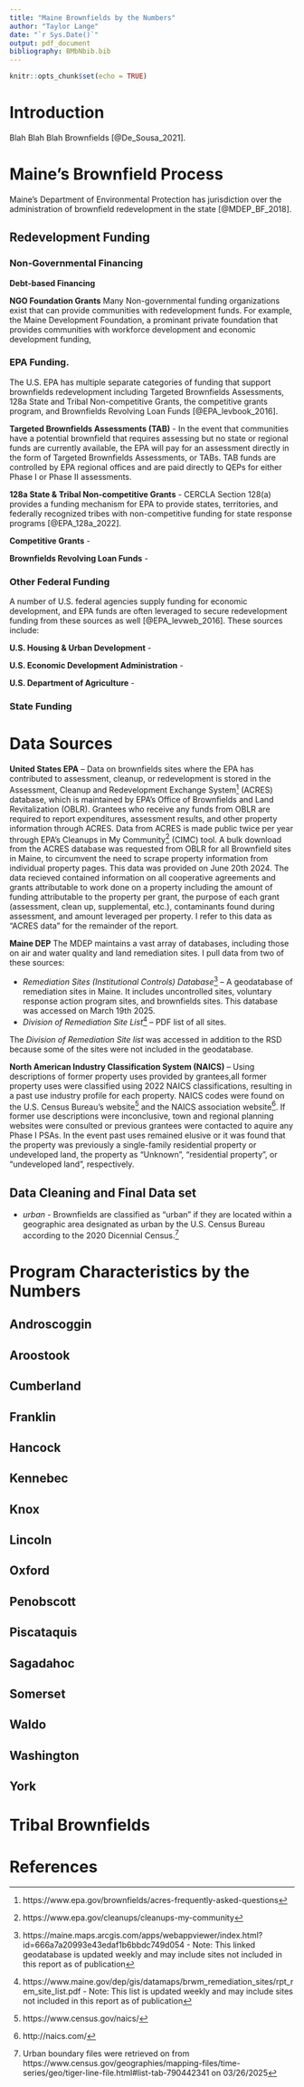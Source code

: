 ```yaml
---
title: "Maine Brownfields by the Numbers"
author: "Taylor Lange"
date: "`r Sys.Date()`"
output: pdf_document
bibliography: BMbNbib.bib
---
```


```r
knitr::opts_chunk$set(echo = TRUE)
```

# Introduction

Blah Blah Blah Brownfields [@De_Sousa_2021].

# Maine's Brownfield Process

Maine's Department of Environmental Protection has jurisdiction over the administration of brownfield redevelopment in the state [@MDEP_BF_2018].

## Redevelopment Funding

### Non-Governmental Financing

__Debt-based Financing__

__NGO Foundation Grants__ Many Non-governmental funding organizations exist that can provide communities with redevelopment funds. For example, the Maine Development Foundation, a prominant private foundation that provides communities with workforce development and economic development funding, 

### EPA Funding. 

The U.S. EPA has multiple separate categories of funding that support brownfields redevelopment including Targeted Brownfields Assessments, 128a State and Tribal Non-competitive Grants, the competitive grants program, and Brownfields Revolving Loan Funds [@EPA_levbook_2016].  
  
__Targeted Brownfields Assessments (TAB)__ - In the event that communities have a potential brownfield that requires assessing but no state or regional funds are currently available, the EPA will pay for an assessment directly in the form of Targeted Brownfields Assessments, or TABs. TAB funds are controlled by EPA regional offices and are paid directly to QEPs for either Phase I or Phase II assessments. 

__128a State & Tribal Non-competitive Grants__ - CERCLA Section 128(a) provides a funding mechanism for EPA to provide states, territories, and federally recognized tribes with non-competitive funding for state response programs [@EPA_128a_2022]. 

__Competitive Grants__ -  

__Brownfields Revolving Loan Funds__ -

### Other Federal Funding

A number of U.S. federal agencies supply funding for economic development, and EPA funds are often leveraged to secure redevelopment funding from these sources as well [@EPA_levweb_2016]. These sources include:

__U.S. Housing & Urban Development__ -  

__U.S. Economic Development Administration__ -  

__U.S. Department of Agriculture__ -  


### State Funding


# Data Sources

__United States EPA__ – Data on brownfields sites where the EPA has contributed to assessment, cleanup, or redevelopment is stored in the Assessment, Cleanup and Redevelopment Exchange System^[https://www.epa.gov/brownfields/acres-frequently-asked-questions]  (ACRES) database, which is maintained by EPA’s Office of Brownfields and Land Revitalization (OBLR). Grantees who receive any funds from OBLR are required to report expenditures, assessment results, and other property information through ACRES. Data from ACRES is made public twice per year through EPA’s Cleanups in My Community^[https://www.epa.gov/cleanups/cleanups-my-community] (CIMC) tool. A bulk download from the ACRES database was requested from OBLR for all Brownfield sites in Maine, to circumvent the need to scrape property information from individual property pages. This data was provided on June 20th 2024. The data recieved contained information on all cooperative agreements and grants attributable to work done on a property including the amount of funding attributable to the property per grant, the purpose of each grant (assessment, clean up, supplemental, etc.), contaminants found during assessment, and amount leveraged per property. I refer to this data as "ACRES data" for the remainder of the report.  
  
__Maine DEP__ The MDEP maintains a vast array of databases, including those on air and water quality and land remediation sites. I pull data from two of these sources:  

* _Remediation Sites (Institutional Controls) Database_^[https://maine.maps.arcgis.com/apps/webappviewer/index.html?id=666a7a20993e43edaf1b6bbdc749d054 - Note: This linked geodatabase is updated weekly and may include sites not included in this report as of publication] – A geodatabase of remediation sites in Maine. It includes uncontrolled sites, voluntary response action program sites, and brownfields sites. This database was accessed on March 19th 2025.  
*	_Division of Remediation Site List_^[https://www.maine.gov/dep/gis/datamaps/brwm_remediation_sites/rpt_rem_site_list.pdf - Note: This list is updated weekly and may include sites not included in this report as of publication] – PDF list of all sites.  

The _Division of Remediation Site list_ was accessed in addition to the RSD because some of the sites were not included in the geodatabase.  
  
__North American Industry Classification System (NAICS)__ – Using descriptions of former property uses provided by grantees,all former property uses were classified using 2022 NAICS classifications, resulting in a past use industry profile for each property. NAICS codes were found on the U.S. Census Bureau's website^[https://www.census.gov/naics/] and the NAICS association website^[http://naics.com/]. If former use descriptions were inconclusive, town and regional planning websites were consulted or previous grantees were contacted to aquire any Phase I PSAs. In the event past uses remained elusive or it was found that the property was previously a single-family residential property or undeveloped land, the property as “Unknown”, “residential property”, or “undeveloped land”, respectively.


  
## Data Cleaning and Final Data set

* _urban_ - Brownfields are classified as "urban" if they are located within a geographic area designated as urban by the U.S. Census Bureau according to the 2020 Dicennial Census.^[Urban boundary files were retrieved on from https://www.census.gov/geographies/mapping-files/time-series/geo/tiger-line-file.html#list-tab-790442341 on 03/26/2025]



# Program Characteristics by the Numbers

## Androscoggin

## Aroostook

## Cumberland

## Franklin

## Hancock

## Kennebec

## Knox

## Lincoln

## Oxford

## Penobscott

## Piscataquis

## Sagadahoc

## Somerset

## Waldo

## Washington

## York

# Tribal Brownfields

# References


